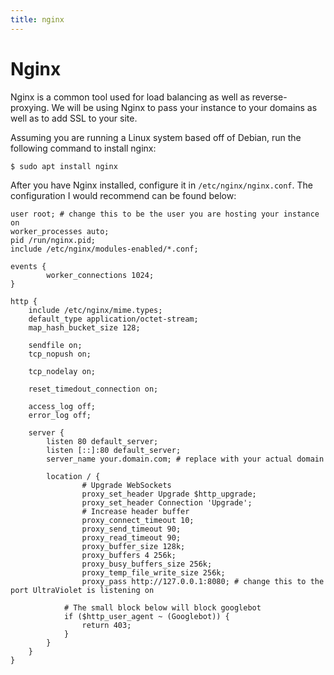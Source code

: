 ```yaml
---
title: nginx
---
```


# Nginx

Nginx is a common tool used for load balancing as well as reverse-proxying. We will be using Nginx to pass your instance to your domains as well as to add SSL to your site.

Assuming you are running a Linux system based off of Debian, run the following command to install nginx:
```sh
$ sudo apt install nginx
```

After you have Nginx installed, configure it in `/etc/nginx/nginx.conf`. The configuration I would recommend can be found below:
```nginx
user root; # change this to be the user you are hosting your instance on
worker_processes auto;
pid /run/nginx.pid;
include /etc/nginx/modules-enabled/*.conf;

events {
        worker_connections 1024;
}

http {
    include /etc/nginx/mime.types;
    default_type application/octet-stream;
    map_hash_bucket_size 128;

    sendfile on;
    tcp_nopush on;

    tcp_nodelay on;

    reset_timedout_connection on;

    access_log off;
    error_log off;
    
    server {
        listen 80 default_server;
        listen [::]:80 default_server;
        server_name your.domain.com; # replace with your actual domain

        location / { 
                # Upgrade WebSockets
                proxy_set_header Upgrade $http_upgrade;
                proxy_set_header Connection 'Upgrade';
                # Increase header buffer
                proxy_connect_timeout 10; 
                proxy_send_timeout 90; 
                proxy_read_timeout 90; 
                proxy_buffer_size 128k;
                proxy_buffers 4 256k;
                proxy_busy_buffers_size 256k;
                proxy_temp_file_write_size 256k;
                proxy_pass http://127.0.0.1:8080; # change this to the port UltraViolet is listening on

            # The small block below will block googlebot
            if ($http_user_agent ~ (Googlebot)) {
                return 403;
            }
        }
    }
}
```
